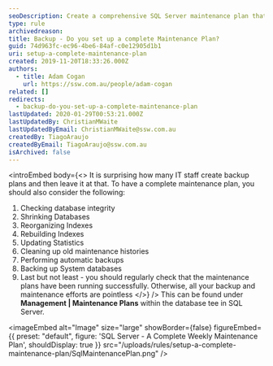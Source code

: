 ```yaml
---
seoDescription: Create a comprehensive SQL Server maintenance plan that includes database integrity checks, shrinking, reorganizing and rebuilding indexes, updating statistics, cleaning up old history, automatic backups, system database backups, and regular check-ins for successful execution.
type: rule
archivedreason:
title: Backup - Do you set up a complete Maintenance Plan?
guid: 74d963fc-ec96-4be6-84af-c0e12905d1b1
uri: setup-a-complete-maintenance-plan
created: 2019-11-20T18:33:26.000Z
authors:
  - title: Adam Cogan
    url: https://ssw.com.au/people/adam-cogan
related: []
redirects:
  - backup-do-you-set-up-a-complete-maintenance-plan
lastUpdated: 2020-01-29T00:53:21.000Z
lastUpdatedBy: ChristianMWaite
lastUpdatedByEmail: ChristianMWaite@ssw.com.au
createdBy: TiagoAraujo
createdByEmail: TiagoAraujo@ssw.com.au
isArchived: false
---
```


<introEmbed
  body={<>
It is surprising how many IT staff create backup plans and then leave it at that. To have a complete maintenance plan, you should also consider the following:

1. Checking database integrity
2. Shrinking Databases
3. Reorganizing Indexes
4. Rebuilding Indexes
5. Updating Statistics
6. Cleaning up old maintenance histories
7. Performing automatic backups
8. Backing up System databases
9. Last but not least - you should regularly check that the maintenance plans have been running successfully. Otherwise, all your backup and maintenance efforts are pointless
  </>}
/>
This can be found under **Management | Maintenance Plans** within the database tee in SQL Server.


<imageEmbed
  alt="Image"
  size="large"
  showBorder={false}
  figureEmbed={{
    preset: "default",
    figure: 'SQL Server - A Complete Weekly Maintenance Plan',
    shouldDisplay: true
  }}
  src="/uploads/rules/setup-a-complete-maintenance-plan/SqlMaintenancePlan.png"
/>
